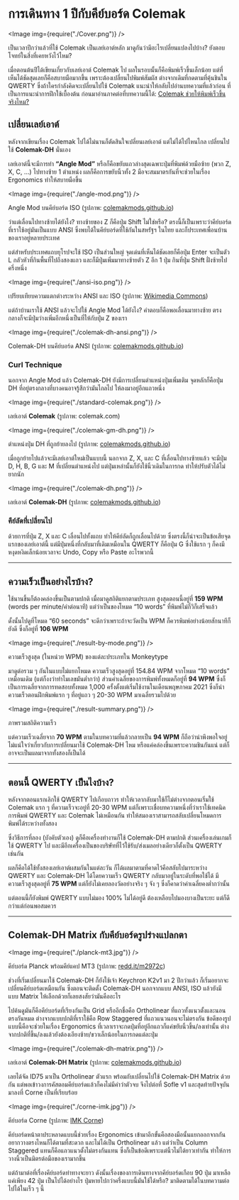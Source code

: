 
# การเดินทาง 1 ปีกับคีย์บอร์ด Colemak

<Image img={require("./Cover.png")} />

เป็นเวลาปีกว่าแล้วที่ใช้ Colemak เป็นเลย์เอาต์หลัก มาดูกันว่ามีอะไรเปลี่ยนแปลงไปบ้าง? ยังตอบโจทย์ในสิ่งที่เคยหวังไว้ไหม?

<!-- truncate -->

เมื่อตอนต้นปีได้เขียนเกี่ยวกับเลย์เอาต์ Colemak ไป ผลในรอบนั้นก็คือพิมพ์เร็วขึ้นเล็กน้อย แต่ที่เห็นได้ชัดสุดเลยก็คือสบายมือมากขึ้น เพราะต้องเปลี่ยนไปพิมพ์สัมผัส ต่างจากเดิมที่กดตามที่คุ้นชินใน QWERTY ซึ่งถ้าใครกำลังคิดจะเปลี่ยนไปใช้ Colemak แนะนำให้กลับไปอ่านบทความที่แล้วก่อน ที่เป็นการแนะนำการฝึกใช้เบื้องต้น ก่อนมาอ่านภาคต่อที่บทความนี้ได้: [Colemak ช่วยให้พิมพ์เร็วขึ้นจริงไหม?](https://medium.com/devesitory/colemak-%E0%B8%8A%E0%B9%88%E0%B8%A7%E0%B8%A2%E0%B9%83%E0%B8%AB%E0%B9%89%E0%B8%9E%E0%B8%B4%E0%B8%A1%E0%B8%9E%E0%B9%8C%E0%B9%80%E0%B8%A3%E0%B9%87%E0%B8%A7%E0%B8%82%E0%B8%B6%E0%B9%89%E0%B8%99%E0%B8%88%E0%B8%A3%E0%B8%B4%E0%B8%87%E0%B9%84%E0%B8%AB%E0%B8%A1-2fc1d83a9879)

## เปลี่ยนเลย์เอาต์

หลังจากเขียนเรื่อง Colemak ไปได้ไม่นานก็ตัดสินใจเปลี่ยนเลย์เอาต์ แต่ไม่ได้ไปไหนไกล เปลี่ยนไปใช้ **Colemak-DH** นั่นเอง

เลย์เอาต์นี้จะมีการทำ **“Angle Mod”** หรือก็คือขยับแถวล่างสุดเฉพาะปุ่มที่พิมพ์ด้วยมือซ้าย (พวก Z, X, C, …) ไปทางซ้าย 1 ตำแหน่ง ผลก็คือการขยับนิ้วทั้ง 2 มือจะสมมาตรกันที่จะช่วยในเรื่อง Ergonomics ทำให้สบายมือขึ้น

<Image img={require("./angle-mod.png")} />

Angle Mod บนคีย์บอร์ด ISO (รูปภาพ: [colemakmods.github.io](https://colemakmods.github.io/mod-dh/#angle-mod))

ว่าแต่เลื่อนไปทางซ้ายได้ยังไง? ทางซ้ายของ Z ก็คือปุ่ม Shift ไม่ใช่หรือ? ตรงนี้ก็เป็นเพราะว่าคีย์บอร์ดที่เราใช้อยู่มันเป็นแบบ ANSI ซึ่งพบได้ในคีย์บอร์ดที่ใช้กันในสหรัฐฯ ในไทย และก็ประเทศเพื่อนบ้านของเราอยู่หลายประเทศ

แต่สำหรับประเทศแถบยุโรปจะใช้ ISO เป็นส่วนใหญ่ จุดเด่นที่เห็นได้ชัดเลยก็คือปุ่ม Enter จะเป็นตัว L กลัวหัวที่กินพื้นที่ไปถึงสองแถว และก็มีปุ่มเพิ่มมาทางซ้ายตัว Z อีก 1 ปุ่ม กินที่ปุ่ม Shift ฝั่งซ้ายไปครึ่งหนึ่ง

<Image img={require("./ansi-iso.png")} />

เปรียบเทียบความแตกต่างระหว่าง ANSI และ ISO (รูปภาพ: [Wikimedia Commons](https://commons.wikimedia.org/wiki/File:Physical_keyboard_layouts_comparison_ANSI_ISO_KS_ABNT_JIS.png))

แต่ถ้าบ้านเราใช้ ANSI แล้วจะไปใช้ Angle Mod ได้ยังไง? คำตอบก็คือพอเลื่อนมาทางซ้าย ตรงกลางก็จะมีปุ่มว่างเพิ่มอีกหนึ่งเป็นที่ให้กับปุ่ม Z ของเรา

<Image img={require("./colemak-dh-ansi.png")} />

Colemak-DH บนคีย์บอร์ด ANSI (รูปภาพ: [colemakmods.github.io](https://colemakmods.github.io/mod-dh/keyboards.html))

### Curl Technique

นอกจาก Angle Mod แล้ว Colemak-DH ยังมีการเปลี่ยนตำแหน่งปุ่มเพิ่มเติม จุดหลักก็คือปุ่ม DH ที่อยู่ตรงกลางที่บางคนอาจรู้สึกว่ามันไกลไป ให้ลงมาอยู่อีกแถวหนึ่ง

<Image img={require("./standard-colemak.png")} />

เลย์เอาต์ **Colemak** (รูปภาพ: colemak.com)

<Image img={require("./colemak-gm-dh.png")} />

ตำแหน่งปุ่ม DH ที่ถูกย้ายลงไป (รูปภาพ: [colemakmods.github.io](https://colemakmods.github.io/mod-dh/keyboards.html))

เมื่อถูกย้ายไปแล้วจะมีเลย์เอาต์ใหม่เป็นแบบนี้ นอกจาก Z, X, และ C ที่เลื่อนไปทางซ้ายแล้ว จะมีปุ่ม D, H, B, G และ M ที่เปลี่ยนตำแหน่งไป แต่ปุ่มเหล่านั้นก็ยังใช้นิ้วเดิมในการกด ทำให้ปรับตัวได้ไม่ยากนัก

<Image img={require("./colemak-dh.png")} />

เลย์เอาต์ **Colemak-DH** (รูปภาพ: [colemakmods.github.io](https://colemakmods.github.io/mod-dh/keyboards.html))

### คีย์ลัดที่เปลี่ยนไป

ด้วยการที่ปุ่ม Z, X และ C เลื่อนไปทั้งแถบ ทำให้คีย์ลัดก็ถูกเลื่อนไปด้วย ซึ่งตรงนี้ก็น่าจะเป็นข้อเสียจุดแรกของเลย์เอาต์นี้ แต่มีปุ่มหนึ่งที่กลับมาที่เดิมเหมือนใน QWERTY ก็คือปุ่ม G ซึ่งใช้แรก ๆ ก็คงมีหงุดหงิดเล็กน้อยเวลาจะ Undo, Copy หรือ Paste อะไรพวกนี้

---

## ความเร็วเป็นอย่างไรบ้าง?

ใช้นานขึ้นก็ต้องคล่องขึ้นเป็นตามปกติ เมื่อมาดูสถิติแยกตามประเภท สูงสุดตอนนี้อยู่ที่ **159 WPM** (words per minute/คำต่อนาที) แต่ว่าเป็นของโหมด “10 words” ที่พิมพ์ไม่กี่วิก็เสร็จแล้ว

ดั้งนั้นไปดูที่โหมด “60 seconds” จะดีกว่าเพราะถ้าจะวัดเป็น WPM ก็ควรพิมพ์อย่างน้อยสักนาทีก็ยังดี ซึ่งก็อยู่ที่ **106 WPM**

<Image img={require("./result-by-mode.png")} />

ความเร็วสูงสุด (ในหน่วย WPM) ของแต่ละประเภทใน Monkeytype

มาดูต่อรวม ๆ กันในแบบไม่แยกโหมด ความเร็วสูงสุดอยู่ที่ 154.84 WPM จากโหมด “10 words” เหมือนเดิม (แต่ก็งงว่าทำไมเลขมันต่ำกว่า) ส่วนค่าเฉลี่ยของการพิมพ์ทั้งหมดก็อยู่ที่ **94 WPM** ซึ่งก็เป็นการเฉลี่ยจากการทดสอบทั้งหมด 1,000 ครั้งตั้งแต่เริ่มใช้งานในเดือนพฤษภาคม 2021 ซึ่งก็นำความเร็วตอนฝึกพิมพ์แรก ๆ ที่อยู่แถว ๆ 20-30 WPM มาเฉลี่ยรวมไปด้วย

<Image img={require("./result-summary.png")} />

ภาพรวมสถิติความเร็ว

แต่ความเร็วเฉลี่ยจาก **70 WPM** ตามในบทความที่แล้วกลายเป็น **94 WPM** ก็ถือว่าน่าพึงพอใจอยู่ ไม่แน่ใจว่าเกี่ยวกับการเปลี่ยนมาใช้ Colemak-DH ไหม หรือแค่คล่องขึ้นเพราะความชินกันแน่ แต่ก็อาจจะเป็นผลมาจากทั้งสองก็เป็นได้

---

## ตอนนี้ QWERTY เป็นไงบ้าง?

หลังจากตอนแรกเลิกใช้ QWERTY ไปเกือบถาวร ทำให้เวลากลับมาใช้ก็ไม่ต่างจากตอนเริ่มใช้ Colemak แรก ๆ ที่ความเร็วจะอยู่ที่ 20-30 WPM แต่ก็เพราะเชื่อบทความหนึ่งที่ว่าเราใช้เทคนิคการพิมพ์ QWERTY และ Colemak ไม่เหมือนกัน ทำให้สมองเราสามารถสลับเปลี่ยนโหมดการพิมพ์ได้ระหว่างทั้งสอง

ซึ่งวิธีการที่ลอง (บังคับตัวเอง) ดูก็คือเครื่องทำงานก็ใช้ Colemak-DH ตามปกติ ส่วนเครื่องเล่นเกมก็ใช้ QWERTY ไป และมีอีกเครื่องเป็นของบริษัทที่ไว้ใช้รับ/ส่งเมลอย่างเดียวก็ตั้งเป็น QWERTY เช่นกัน

ผลก็คือได้ใช้ทั้งสองเลย์เอาต์ผสมกันในแต่ละวัน ก็ได้ผลมาตามที่คาดไว้คือสลับไปมาระหว่าง QWERTY และ Colemak-DH ได้โดยความเร็ว QWERTY กลับมาอยู่ในระดับที่พอใช้ได้ มีความเร็วสูงสุดอยู่ที่ **75 WPM** แต่ก็ยังไม่เคยลองวัดอย่างจริง ๆ จัง ๆ ซึ่งก็คาดว่าค่าเฉลี่ยคงต่ำกว่านั้น

แต่ตอนนี้ก็ยังพิมพ์ QWERTY แบบไม่มอง 100% ไม่ได้อยู่ดี ต้องเหลือบไปมองบางเป็นระยะ แต่ก็ดีกว่าแต่ก่อนพอสมควร

---

## Colemak-DH Matrix กับคีย์บอร์ดรูปร่างแปลกตา

<Image img={require("./planck-mt3.jpg")} />

คีย์บอร์ด Planck พร้อมคีย์แคป MT3 (รูปภาพ: [redd.it/m2972c](https://redd.it/m2972c))

ช่วงที่เริ่มเปลี่ยนมาใช้ Colemak-DH ก็ยังใช้เจ้า Keychron K2v1 มา 2 ปีกว่าแล้ว ก็เริ่มอยากจะเปลี่ยนคีย์บอร์ดเหมือนกัน ซึ่งตอนจะติดตั้ง Colemak-DH นอกจากแบบ ANSI, ISO แล้วยังมีแบบ Matrix ให้เลือกด้วยก็เลยสงสัยว่ามันคืออะไร

ไปค้นดูมันก็คือคีย์บอร์ดที่เรียงกันเป็น Grid หรืออีกชื่อคือ Ortholinear ที่แถวทั้งแนวตั้งและนอนตรงกันหมด ต่างจากแบบปกติที่เราใช้คือ Row Staggered ที่แถวแนวนอนจะไม่ตรงกัน ข้อดีของรูปแบบนี้คือจะช่วยในเรื่อง Ergonomics ที่เวลาเราจะกดปุ่มที่อยู่อีกแถวก็แค่ขยับนิ้วขึ้น/ลงเท่านั้น ต่างจากปกติที่ขึ้น/ลงแล้วยังต้องเอียงซ้าย/ขวาเล็กน้อยในการกดแต่ละปุ่ม

<Image img={require("./colemak-dh-matrix.png")} />

เลย์เอาต์ **Colemak-DH Matrix** (รูปภาพ: [colemakmods.github.io](https://colemakmods.github.io/mod-dh/keyboards.html))

เลยได้จัด ID75 มาเป็น Ortholinear ตัวแรก พร้อมกับเปลี่ยนไปใช้ Colemak-DH Matrix ด้วยกัน แต่พอเข้าวงการคัสตอมคีย์บอร์ดแล้วก็คงไม่มีคำว่าตัวจบ จึงไปต่อที่ Sofle v1 และสุดท้ายปัจจุบันมาลงที่ Corne เป็นที่เรียบร้อย

<Image img={require("./corne-imk.jpg")} />

คีย์บอร์ด Corne (รูปภาพ: [IMK Corne](https://twitter.com/imk_keyboards/status/1209076575322300418))

คีย์บอร์ดหน้าตาประหลาดแบบนี้ช่วยเรื่อง Ergonomics เข้ามาอีกขั้นคือสองมือนั้นแยกออกจากกัน อยากวางตรงไหนก็ได้ตามที่สะดวก และไม่ได้เป็น Ortholinear แล้ว แต่ว่าเป็น Column Staggered แทนก็คือแถวแนวตั้งไม่ตรงกันแทน ซึ่งก็เป็นข้อดีเพราะแต่นิ้วไม่ได้ยาวเท่ากัน ทำให้การวางนิ้วเป็นมิตรต่อมือของเรามากขึ้น

แต่ถ้ามาต่อที่เรื่องคีย์บอร์ดท่าทางจะยาว ดังนั้นเรื่องของการเดินทางจากคีย์บอร์ดเกือบ 90 ปุ่ม มาเหลือแค่เพียง 42 ปุ่ม เป็นไปได้อย่างไร ปุ่มหายไปกว่าครึ่งแบบนี้มันใช้ได้หรือ? มาติดตามได้ในบทความต่อไปได้ในเร็ว ๆ นี้
